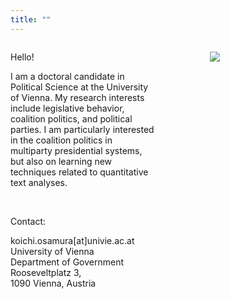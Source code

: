 ```yaml
---
title: ""
---
```



:::: {.columns}
::: {.column width="50%"}
Hello!

I am a doctoral candidate in Political Science at the University of Vienna. 
My research interests include legislative behavior, coalition politics, and political parties. 
I am particularly interested in the coalition politics in multiparty presidential systems, but also on learning new techniques related to quantitative text analyses.
:::
::: {.column width="10%"}
:::
::: {.column width="40%"}
![](images/koichi.jpg)
:::
::::

<br>
Contact:

koichi.osamura[at]univie.ac.at\
University of Vienna\
Department of Government\
Rooseveltplatz 3, \
1090 Vienna, Austria
